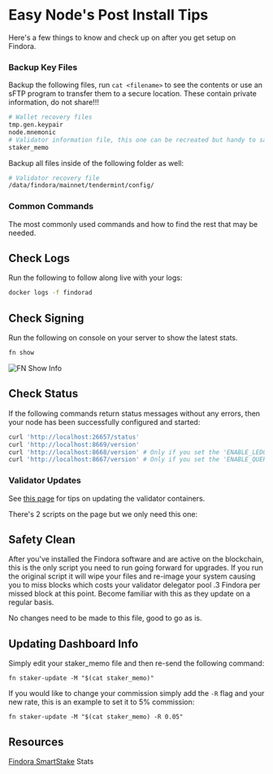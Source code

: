 # Easy Node's Post Install Tips
Here's a few things to know and check up on after you get setup on Findora.

### Backup Key Files
Backup the following files, run `cat <filename>` to see the contents or use an sFTP program to transfer them to a secure location. These contain private information, do not share!!!

```bash
# Wallet recovery files
tmp.gen.keypair
node.mnemonic
# Validator information file, this one can be recreated but handy to save
staker_memo
```

Backup all files inside of the following folder as well:

```bash
# Validator recovery file
/data/findora/mainnet/tendermint/config/
```

### Common Commands
The most commonly used commands and how to find the rest that may be needed.

## Check Logs
Run the following to follow along live with your logs:

```bash
docker logs -f findorad
```

## Check Signing
Run the following on console on your server to show the latest stats.

```bash
fn show
```

![FN Show Info](/fn_show.png)

## Check Status
If the following commands return status messages without any errors, then your node has been successfully configured and started:

```bash
curl 'http://localhost:26657/status'
curl 'http://localhost:8669/version'
curl 'http://localhost:8668/version' # Only if you set the 'ENABLE_LEDGER_SERVICE'
curl 'http://localhost:8667/version' # Only if you set the 'ENABLE_QUERY_SERVICE'
```

### Validator Updates
See [this page](https://wiki.findora.org/docs/guides/update-version) for tips on updating the validator containers.

There's 2 scripts on the page but we only need this one:

## Safety Clean
After you've installed the Findora software and are active on the blockchain, this is the only script you need to run going forward for upgrades. If you run the original script it will wipe your files and re-image your system causing you to miss blocks which costs your validator delegator pool .3 Findora per missed block at this point. Become familiar with this as they update on a regular basis.

No changes need to be made to this file, good to go as is.

## Updating Dashboard Info
Simply edit your staker_memo file and then re-send the following command:

`fn staker-update -M "$(cat staker_memo)"`

If you would like to change your commission simply add the `-R` flag and your new rate, this is an example to set it to 5% commission:

`fn staker-update -M "$(cat staker_memo) -R 0.05"`

## Resources

[Findora SmartStake](https://findora.smartstake.io) Stats